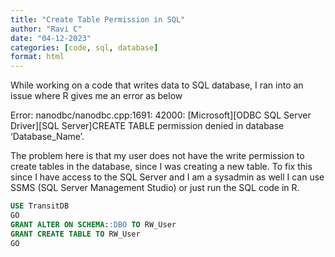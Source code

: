 ```yaml
---
title: "Create Table Permission in SQL"
author: "Ravi C"
date: "04-12-2023"
categories: [code, sql, database]
format: html
---
```


While working on a code that writes data to SQL database, I ran into an issue where R gives me an error as below

::: {.callout-important}
Error: nanodbc/nanodbc.cpp:1691: 42000: [Microsoft][ODBC SQL Server Driver][SQL Server]CREATE TABLE permission denied in database 'Database_Name'.
:::

The problem here is that my user does not have the write permission to create tables in the database, since I was creating a new table. To fix this since I have access to the SQL Server and I am a sysadmin as well I can use SSMS (SQL Server Management Studio) or just run the SQL code in R.

```sql
USE TransitDB
GO
GRANT ALTER ON SCHEMA::DBO TO RW_User
GRANT CREATE TABLE TO RW_User
GO
```